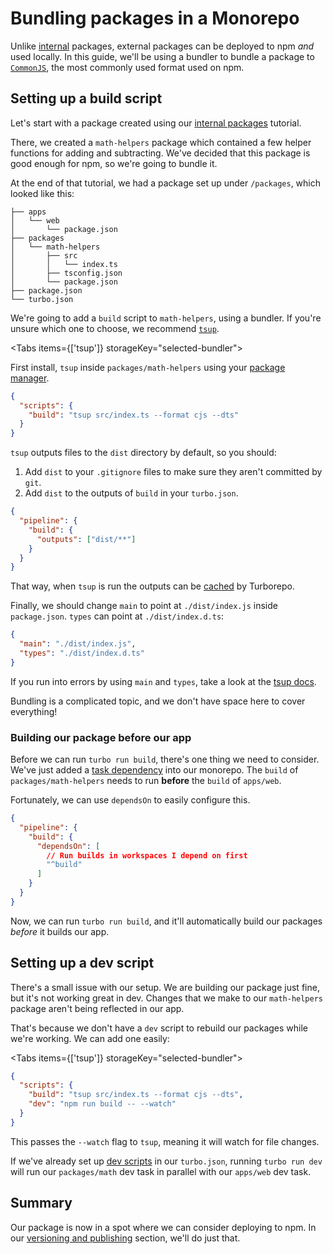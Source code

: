 
# Bundling packages in a Monorepo

Unlike [internal](/repo/docs/handbook/sharing-code/internal-packages) packages, external packages can be deployed to npm _and_ used locally. In this guide, we'll be using a bundler to bundle a package to [`CommonJS`](https://en.wikipedia.org/wiki/CommonJS), the most commonly used format used on npm.

## Setting up a build script

Let's start with a package created using our [internal packages](/repo/docs/handbook/sharing-code/internal-packages) tutorial.

There, we created a `math-helpers` package which contained a few helper functions for adding and subtracting. We've decided that this package is good enough for npm, so we're going to bundle it.

At the end of that tutorial, we had a package set up under `/packages`, which looked like this:

```
├── apps
│   └── web
│       └── package.json
├── packages
│   └── math-helpers
│       ├── src
│       │   └── index.ts
│       ├── tsconfig.json
│       └── package.json
├── package.json
└── turbo.json
```

We're going to add a `build` script to `math-helpers`, using a bundler. If you're unsure which one to choose, we recommend [`tsup`](https://tsup.egoist.dev/).

<Tabs items={['tsup']} storageKey="selected-bundler">
  <Tab>

First install, `tsup` inside `packages/math-helpers` using your [package manager](/repo/docs/handbook/package-installation).

```json filename="packages/math-helpers/package.json"
{
  "scripts": {
    "build": "tsup src/index.ts --format cjs --dts"
  }
}
```

`tsup` outputs files to the `dist` directory by default, so you should:

1. Add `dist` to your `.gitignore` files to make sure they aren't committed by `git`.
2. Add `dist` to the outputs of `build` in your `turbo.json`.

```json filename="turbo.json"
{
  "pipeline": {
    "build": {
      "outputs": ["dist/**"]
    }
  }
}
```

That way, when `tsup` is run the outputs can be [cached](/repo/docs/core-concepts/caching) by Turborepo.

Finally, we should change `main` to point at `./dist/index.js` inside `package.json`. `types` can point at `./dist/index.d.ts`:

```json filename="packages/math-helpers/package.json"
{
  "main": "./dist/index.js",
  "types": "./dist/index.d.ts"
}
```

<Callout>

If you run into errors by using `main` and `types`, take a look at the [tsup docs](https://tsup.egoist.dev/#bundle-formats).

Bundling is a complicated topic, and we don't have space here to cover everything!

</Callout>

  </Tab>
</Tabs>

### Building our package before our app

Before we can run `turbo run build`, there's one thing we need to consider. We've just added a [task dependency](/repo/docs/core-concepts/monorepos/running-tasks) into our monorepo. The `build` of `packages/math-helpers` needs to run **before** the `build` of `apps/web`.

Fortunately, we can use `dependsOn` to easily configure this.

```json filename="turbo.json"
{
  "pipeline": {
    "build": {
      "dependsOn": [
        // Run builds in workspaces I depend on first
        "^build"
      ]
    }
  }
}
```

Now, we can run `turbo run build`, and it'll automatically build our packages _before_ it builds our app.

## Setting up a dev script

There's a small issue with our setup. We are building our package just fine, but it's not working great in dev. Changes that we make to our `math-helpers` package aren't being reflected in our app.

That's because we don't have a `dev` script to rebuild our packages while we're working. We can add one easily:

<Tabs items={['tsup']} storageKey="selected-bundler">
  <Tab>

```json filename="packages/math-helpers/package.json"
{
  "scripts": {
    "build": "tsup src/index.ts --format cjs --dts",
    "dev": "npm run build -- --watch"
  }
}
```

This passes the `--watch` flag to `tsup`, meaning it will watch for file changes.

  </Tab>
</Tabs>

If we've already set up [dev scripts](/repo/docs/handbook/dev) in our `turbo.json`, running `turbo run dev` will run our `packages/math` dev task in parallel with our `apps/web` dev task.

## Summary

Our package is now in a spot where we can consider deploying to npm. In our [versioning and publishing](/repo/docs/handbook/publishing-packages/versioning-and-publishing) section, we'll do just that.
